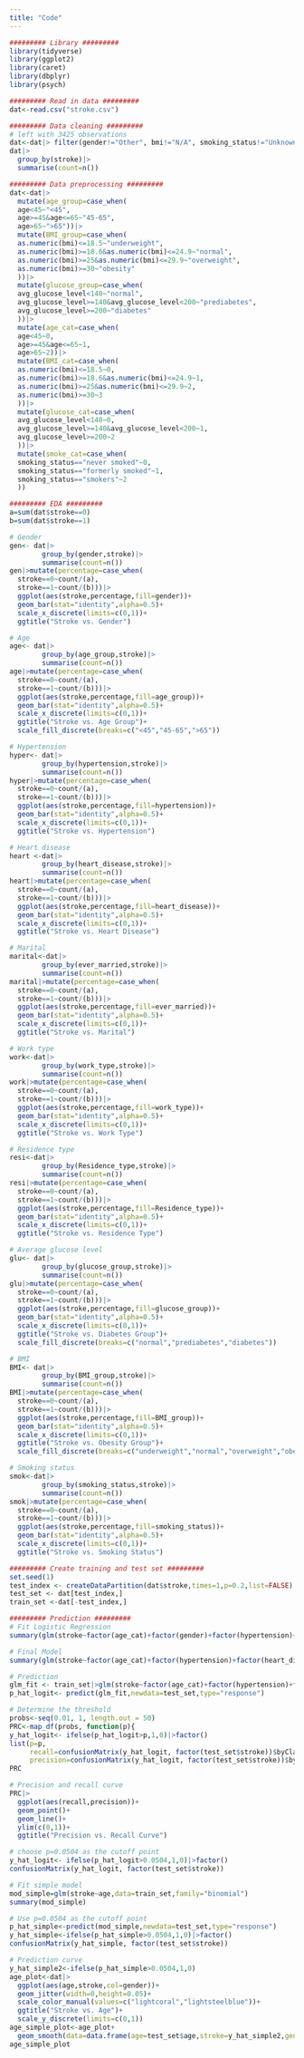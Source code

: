 ```yaml
---
title: "Code"
---
```


```r
######### Library #########
library(tidyverse)
library(ggplot2)
library(caret)
library(dbplyr)
library(psych)

######### Read in data #########
dat<-read.csv("stroke.csv")

######### Data cleaning #########
# left with 3425 observations
dat<-dat|> filter(gender!="Other", bmi!="N/A", smoking_status!="Unknown")
dat|>
  group_by(stroke)|>
  summarise(count=n())

######### Data preprocessing #########
dat<-dat|> 
  mutate(age_group=case_when(
  age<45~"<45",
  age>=45&age<=65~"45-65",
  age>65~">65"))|>
  mutate(BMI_group=case_when(
  as.numeric(bmi)<=18.5~"underweight",
  as.numeric(bmi)>=18.6&as.numeric(bmi)<=24.9~"normal",
  as.numeric(bmi)>=25&as.numeric(bmi)<=29.9~"overweight",
  as.numeric(bmi)>=30~"obesity"
  ))|>
  mutate(glucose_group=case_when(
  avg_glucose_level<140~"normal",
  avg_glucose_level>=140&avg_glucose_level<200~"prediabetes",
  avg_glucose_level>=200~"diabetes"
  ))|>
  mutate(age_cat=case_when(
  age<45~0,
  age>=45&age<=65~1,
  age>65~2))|>
  mutate(BMI_cat=case_when(
  as.numeric(bmi)<=18.5~0,
  as.numeric(bmi)>=18.6&as.numeric(bmi)<=24.9~1,
  as.numeric(bmi)>=25&as.numeric(bmi)<=29.9~2,
  as.numeric(bmi)>=30~3
  ))|>
  mutate(glucose_cat=case_when(
  avg_glucose_level<140~0,
  avg_glucose_level>=140&avg_glucose_level<200~1,
  avg_glucose_level>=200~2
  ))|>
  mutate(smoke_cat=case_when(
  smoking_status=="never smoked"~0,
  smoking_status=="formerly smoked"~1,
  smoking_status=="smokers"~2
  ))

######### EDA #########
a=sum(dat$stroke==0)
b=sum(dat$stroke==1)

# Gender
gen<- dat|> 
        group_by(gender,stroke)|>
        summarise(count=n())
gen|>mutate(percentage=case_when(
  stroke==0~count/(a),
  stroke==1~count/(b)))|>
  ggplot(aes(stroke,percentage,fill=gender))+
  geom_bar(stat="identity",alpha=0.5)+
  scale_x_discrete(limits=c(0,1))+
  ggtitle("Stroke vs. Gender")

# Age
age<- dat|> 
        group_by(age_group,stroke)|>
        summarise(count=n())
age|>mutate(percentage=case_when(
  stroke==0~count/(a),
  stroke==1~count/(b)))|>
  ggplot(aes(stroke,percentage,fill=age_group))+
  geom_bar(stat="identity",alpha=0.5)+
  scale_x_discrete(limits=c(0,1))+
  ggtitle("Stroke vs. Age Group")+
  scale_fill_discrete(breaks=c("<45","45-65",">65"))

# Hypertension
hyper<- dat|> 
        group_by(hypertension,stroke)|>
        summarise(count=n())
hyper|>mutate(percentage=case_when(
  stroke==0~count/(a),
  stroke==1~count/(b)))|>
  ggplot(aes(stroke,percentage,fill=hypertension))+
  geom_bar(stat="identity",alpha=0.5)+
  scale_x_discrete(limits=c(0,1))+
  ggtitle("Stroke vs. Hypertension")

# Heart disease
heart <-dat|> 
        group_by(heart_disease,stroke)|>
        summarise(count=n())
heart|>mutate(percentage=case_when(
  stroke==0~count/(a),
  stroke==1~count/(b)))|>
  ggplot(aes(stroke,percentage,fill=heart_disease))+
  geom_bar(stat="identity",alpha=0.5)+
  scale_x_discrete(limits=c(0,1))+
  ggtitle("Stroke vs. Heart Disease")

# Marital
marital<-dat|> 
        group_by(ever_married,stroke)|>
        summarise(count=n())
marital|>mutate(percentage=case_when(
  stroke==0~count/(a),
  stroke==1~count/(b)))|>
  ggplot(aes(stroke,percentage,fill=ever_married))+
  geom_bar(stat="identity",alpha=0.5)+
  scale_x_discrete(limits=c(0,1))+
  ggtitle("Stroke vs. Marital")

# Work type
work<-dat|> 
        group_by(work_type,stroke)|>
        summarise(count=n())
work|>mutate(percentage=case_when(
  stroke==0~count/(a),
  stroke==1~count/(b)))|>
  ggplot(aes(stroke,percentage,fill=work_type))+
  geom_bar(stat="identity",alpha=0.5)+
  scale_x_discrete(limits=c(0,1))+
  ggtitle("Stroke vs. Work Type")

# Residence type
resi<-dat|> 
        group_by(Residence_type,stroke)|>
        summarise(count=n())
resi|>mutate(percentage=case_when(
  stroke==0~count/(a),
  stroke==1~count/(b)))|>
  ggplot(aes(stroke,percentage,fill=Residence_type))+
  geom_bar(stat="identity",alpha=0.5)+
  scale_x_discrete(limits=c(0,1))+
  ggtitle("Stroke vs. Residence Type")

# Average glucose level
glu<- dat|> 
        group_by(glucose_group,stroke)|>
        summarise(count=n())
glu|>mutate(percentage=case_when(
  stroke==0~count/(a),
  stroke==1~count/(b)))|>
  ggplot(aes(stroke,percentage,fill=glucose_group))+
  geom_bar(stat="identity",alpha=0.5)+
  scale_x_discrete(limits=c(0,1))+
  ggtitle("Stroke vs. Diabetes Group")+
  scale_fill_discrete(breaks=c("normal","prediabetes","diabetes"))

# BMI
BMI<- dat|> 
        group_by(BMI_group,stroke)|>
        summarise(count=n())
BMI|>mutate(percentage=case_when(
  stroke==0~count/(a),
  stroke==1~count/(b)))|>
  ggplot(aes(stroke,percentage,fill=BMI_group))+
  geom_bar(stat="identity",alpha=0.5)+
  scale_x_discrete(limits=c(0,1))+
  ggtitle("Stroke vs. Obesity Group")+
  scale_fill_discrete(breaks=c("underweight","normal","overweight","obesity"))

# Smoking status
smok<-dat|> 
        group_by(smoking_status,stroke)|>
        summarise(count=n())
smok|>mutate(percentage=case_when(
  stroke==0~count/(a),
  stroke==1~count/(b)))|>
  ggplot(aes(stroke,percentage,fill=smoking_status))+
  geom_bar(stat="identity",alpha=0.5)+
  scale_x_discrete(limits=c(0,1))+
  ggtitle("Stroke vs. Smoking Status")

######### Create training and test set #########
set.seed(1)
test_index <- createDataPartition(dat$stroke,times=1,p=0.2,list=FALSE)
test_set <- dat[test_index,]
train_set <-dat[-test_index,]

######### Prediction #########
# Fit Logistic Regression
summary(glm(stroke~factor(age_cat)+factor(gender)+factor(hypertension)+factor(heart_disease)+factor(ever_married)+factor(work_type)+factor(Residence_type)+factor(glucose_cat)+factor(BMI_cat)+factor(smoke_cat),data=train_set,family="binomial"))

# Final Model
summary(glm(stroke~factor(age_cat)+factor(hypertension)+factor(heart_disease)+factor(glucose_cat),data=train_set,family="binomial"))

# Prediction
glm_fit <- train_set|>glm(stroke~factor(age_cat)+factor(hypertension)+factor(heart_disease)+factor(glucose_cat),data=_,family="binomial")
p_hat_logit<- predict(glm_fit,newdata=test_set,type="response")

# Determine the threshold
probs<-seq(0.01, 1, length.out = 50)
PRC<-map_df(probs, function(p){
y_hat_logit<- ifelse(p_hat_logit>p,1,0)|>factor()
list(p=p,
     recall=confusionMatrix(y_hat_logit, factor(test_set$stroke))$byClass[["Sensitivity"]],
     precision=confusionMatrix(y_hat_logit, factor(test_set$stroke))$byClass[["Pos Pred Value"]])})
PRC

# Precision and recall curve
PRC|>
  ggplot(aes(recall,precision))+
  geom_point()+
  geom_line()+
  ylim(c(0,1))+
  ggtitle("Precision vs. Recall Curve")

# choose p=0.0504 as the cutoff point
y_hat_logit<- ifelse(p_hat_logit>0.0504,1,0)|>factor()
confusionMatrix(y_hat_logit, factor(test_set$stroke))

# Fit simple model
mod_simple=glm(stroke~age,data=train_set,family="binomial")
summary(mod_simple)

# Use p=0.0504 as the cutoff point
p_hat_simple<-predict(mod_simple,newdata=test_set,type="response")
y_hat_simple<-ifelse(p_hat_simple>0.0504,1,0)|>factor()
confusionMatrix(y_hat_simple, factor(test_set$stroke))

# Prediction curve
y_hat_simple2<-ifelse(p_hat_simple>0.0504,1,0)
age_plot<-dat|>
  ggplot(aes(age,stroke,col=gender))+
  geom_jitter(width=0,height=0.05)+
  scale_color_manual(values=c("lightcoral","lightsteelblue"))+
  ggtitle("Stroke vs. Age")+
  scale_y_discrete(limits=c(0,1))
age_simple_plot<-age_plot+
  geom_smooth(data=data.frame(age=test_set$age,stroke=y_hat_simple2,gender=test_set$gender),colour="#000066")
age_simple_plot

```
